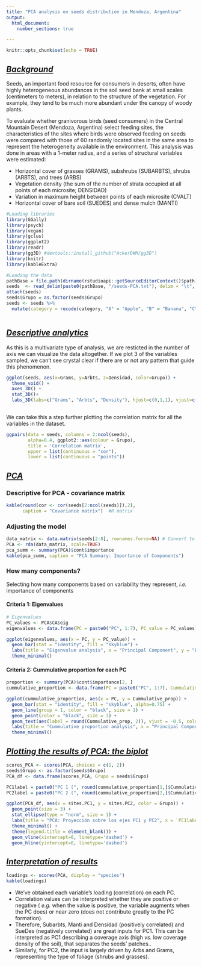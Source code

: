 ```yaml
---
title: "PCA analysis on seeds distribution in Mendoza, Argentina"
output: 
  html_document:
    number_sections: true

---
```


```r
knitr::opts_chunk$set(echo = TRUE)
```

## <u>*Background*</u>

Seeds, an important food resource for consumers in deserts, often have highly heterogeneous abundances in the soil seed bank at small scales (centimeters to meters), in relation to the structure of the vegetation. For example, they tend to be much more abundant under the canopy of woody plants.

To evaluate whether granivorous birds (seed consumers) in the Central Mountain Desert (Mendoza, Argentina) select feeding sites, the characteristics of the sites where birds were observed feeding on seeds were compared with those of 60 randomly located sites in the same area to represent the heterogeneity available in the environment. This analysis was done in areas with a 1-meter radius, and a series of structural variables were estimated:

+ Horizontal cover of grasses (GRAMS), subshrubs (SUBARBTS), shrubs (ARBTS), and trees (ARBS)
+ Vegetation density (the sum of the number of strata occupied at all points of each microsite; DENSIDAD)
+ Variation in maximum height between points of each microsite (CVALT)
+ Horizontal cover of bare soil (SUEDES) and dense mulch (MANTI) 


```r
#Loading libraries
library(GGally) 
library(psych)
library(vegan)
library(gclus)
library(ggplot2)
library(readr)
library(gg3D) #devtools::install_github("AckerDWM/gg3D")
library(knitr)
library(kableExtra)

```

```r
#Loading the data
pathBase = file.path(dirname(rstudioapi::getSourceEditorContext()$path))
seeds  <- read_delim(paste0(pathBase, "/seeds-PCA.txt"), delim = "\t", escape_double = FALSE, trim_ws = TRUE)
attach(seeds)
seeds$Grupo = as.factor(seeds$Grupo)
seeds <- seeds %>%
  mutate(category = recode(category, "A" = "Apple", "B" = "Banana", "C" = "Cherry"))



```

## <u>*Descriptive analytics* </u>

As this is a multivariate type of analysis, we are resticted in the number of axis we can visualize the data altogether. If we plot 3 of the variables sampled, we can't see crystal clear if there are or not any pattern that guide this phenomenon.

```r
ggplot(seeds, aes(x=Grams, y=Arbts, z=Densidad, color=Grupo)) + 
  theme_void() +
  axes_3D() +
  stat_3D()+
  labs_3D(labs=c("Grams", "Arbts", "Density"), hjust=c(0,1,1), vjust=c(1, 1, -0.2), angle=c(0, 0, 90)) 
  
```


We can take this a step further plotting the correlation matrix for all the variables in the dataset.

```r
ggpairs(data = seeds, columns = 2:ncol(seeds),
        alpha=0.4, ggplot2::aes(colour = Grupo),
        title = 'Correlation matrix',
        upper = list(continuous = "cor"),
        lower = list(continuous = "points"))
```


## <u>*PCA*</u>

### Descriptive for PCA - covariance matrix

```r

kable(round(cor <- cor(seeds[2:ncol(seeds)]),2),
      caption = "Covariance matrix")  #R matrix
```


### Adjusting the model

```r
data_matrix <- data.matrix(seeds[2:8], rownames.force=NA) # Convert to data.matrix to use vegan::rda()
PCA <- rda(data_matrix, scale=TRUE)
pca_summ <- summary(PCA)$cont$importance 
kable(pca_summ, caption = "PCA Summary: Importance of Components")
```

### How many components?

Selecting how many components based on variability they represent, *i.e.* importance of components



#### Criteria 1: Eigenvalues

```r
# Eigenvalues
PC_values <- PCA$CA$eig
eigenvalues <- data.frame(PC = paste0("PC", 1:7), PC_value = PC_values)

ggplot(eigenvalues, aes(x = PC, y = PC_value)) +
  geom_bar(stat = "identity", fill = "skyblue") +
  labs(title = "Eigenvalue analysis", x = "Principal Component", y = "Eigenvalue") +
  theme_minimal()
```


#### Criteria 2: Cummulative proportion for each PC

```r
proportion <- summary(PCA)$cont$importance[2, ]
cummulative_proportion <- data.frame(PC = paste0("PC", 1:7), Cummulative_prop = proportion)

ggplot(cummulative_proportion, aes(x = PC, y = Cummulative_prop)) +
  geom_bar(stat = "identity", fill = "skyblue", alpha=0.75) +
  geom_line(group = 1, color = "black", size = 1) +  
  geom_point(color = "black", size = 3) + 
  geom_text(aes(label = round(Cummulative_prop, 2)), vjust = -0.5, color = "black", size = 4) +
  labs(title = "Cummulative proportion analysis", x = "Principal Component", y = "Proportion") +
  theme_minimal()
```

## <u>*Plotting the results of PCA: the biplot*</u>

```r
scores_PCA <- scores(PCA, choices = c(1, 2))  
seeds$Grupo <- as.factor(seeds$Grupo) 
PCA_df <- data.frame(scores_PCA, Grupo = seeds$Grupo)

PC1label = paste0("PC 1 (", round(cummulative_proportion[1,]$Cummulative_prop, 3)*100, "%)")  
PC2label = paste0("PC 2 (", round(cummulative_proportion[2,]$Cummulative_prop, 3)*100, "%)")  

ggplot(PCA_df, aes(x = sites.PC1, y = sites.PC2, color = Grupo)) +
  geom_point(size = 3) + 
  stat_ellipse(type = "norm", size = 1) + 
  labs(title = "PCA: Proyección sobre los ejes PC1 y PC2", x = `PC1label`, y = `PC2label`) +
  theme_minimal() +
  theme(legend.title = element_blank()) +
  geom_vline(xintercept=0, linetype='dashed') + 
  geom_hline(yintercept=0, linetype='dashed')
```

## <u>*Interpretation of results*</u>

```r
loadings <- scores(PCA, display = "species")
kable(loadings)
```

+ We've obtained each variable's loading (correlation) on each PC. 
+ Correlation values can be interpreted whether they are positive or negative ( *e.g.* when the value is positive, the variable augments when the PC does) or near zero (does not contribute greatly to the PC formation).
+ Therefore, Subarbts, Manti and Densidad (positively correlated) and SueDes (negatively correlated) are great inputs for PC1. This can be interpreted as PC1 describing a coverage axis (high *vs.* low coverage density of the soil), that separates the seeds' patches..
+ Similarly, for PC2, the input is largely driven by Arbs and Grams, representing the type of foliage (shrubs  and grasses).

